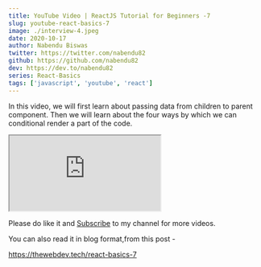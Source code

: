```yaml
---
title: YouTube Video | ReactJS Tutorial for Beginners -7
slug: youtube-react-basics-7
image: ./interview-4.jpeg
date: 2020-10-17
author: Nabendu Biswas
twitter: https://twitter.com/nabendu82
github: https://github.com/nabendu82
dev: https://dev.to/nabendu82
series: React-Basics
tags: ['javascript', 'youtube', 'react']
---
```


In this video, we will first learn about passing data from children to parent component. Then we will learn about the four ways by which we can conditional render a part of the code.

<div className={styles.resp__container}>

<iframe className={styles.resp__iframe} src="https://www.youtube.com/embed/TNx5k2z6hPo" gesture="media"  allow="encrypted-media" allowfullscreen></iframe>

</div>

Please do like it and [Subscribe](https://www.youtube.com/channel/UCRf7mazcufqZxd2pR3oQJuQ?sub_confirmation=1) to my channel for more videos.

You can also read it in blog format,from this post -

https://thewebdev.tech/react-basics-7


